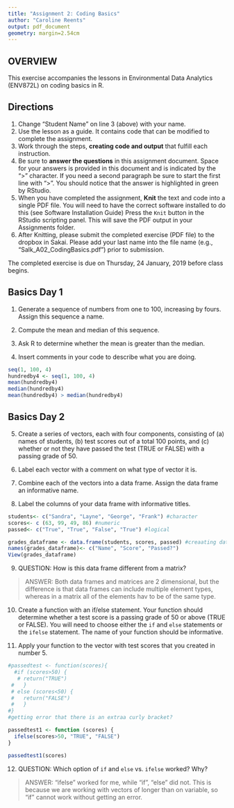 ```yaml
---
title: "Assignment 2: Coding Basics"
author: "Caroline Reents"
output: pdf_document
geometry: margin=2.54cm
---
```


## OVERVIEW

This exercise accompanies the lessons in Environmental Data Analytics (ENV872L) on coding basics in R. 

## Directions
1. Change "Student Name" on line 3 (above) with your name.
2. Use the lesson as a guide. It contains code that can be modified to complete the assignment.
3. Work through the steps, **creating code and output** that fulfill each instruction.
4. Be sure to **answer the questions** in this assignment document.
Space for your answers is provided in this document and is indicated by the ">" character.
If you need a second paragraph be sure to start the first line with ">".
You should notice that the answer is highlighted in green by RStudio. 
6. When you have completed the assignment, **Knit** the text and code into a single PDF file.
You will need to have the correct software installed to do this (see Software Installation Guide)
Press the `Knit` button in the RStudio scripting panel.
This will save the PDF output in your Assignments folder.
8. After Knitting, please submit the completed exercise (PDF file) to the dropbox in Sakai. Please add your last name into the file name (e.g., "Salk_A02_CodingBasics.pdf") prior to submission.

The completed exercise is due on Thursday, 24 January, 2019 before class begins.

## Basics Day 1

1. Generate a sequence of numbers from one to 100, increasing by fours. Assign this sequence a name. 

2. Compute the mean and median of this sequence. 

3. Ask R to determine whether the mean is greater than the median. 

4. Insert comments in your code to describe what you are doing.

```r
seq(1, 100, 4)
hundredby4 <- seq(1, 100, 4)
mean(hundredby4)
median(hundredby4)
mean(hundredby4) > median(hundredby4)

```

## Basics Day 2

5. Create a series of vectors, each with four components, consisting of (a) names of students, (b) test scores out of a total 100 points, and (c) whether or not they have passed the test (TRUE or FALSE) with a passing grade of 50.

6. Label each vector with a comment on what type of vector it is.

7. Combine each of the vectors into a data frame. Assign the data frame an informative name.

8. Label the columns of your data frame with informative titles.

```r
students<- c("Sandra", "Layne", "George", "Frank") #character
scores<- c (63, 99, 49, 86) #numeric
passed<- c("True", "True", "False", "True") #logical

grades_dataframe <- data.frame(students, scores, passed) #creaating data frame
names(grades_dataframe)<- c("Name", "Score", "Passed?")
View(grades_dataframe)

```

9. QUESTION: How is this data frame different from a matrix?

> ANSWER: Both data frames and matrices are 2 dimensional, but the difference is that data frames can include multiple element types, whereas in a matrix all of the elements hav to be of the same type.

10. Create a function with an if/else statement. Your function should determine whether a test score is a passing grade of 50 or above (TRUE or FALSE). You will need to choose either the `if` and `else` statements or the `ifelse` statement. The name of your function should be informative.

11. Apply your function to the vector with test scores that you created in number 5. 

```r
#passedtest <- function(scores){
  #if (scores>50) {
   # return("TRUE")
 #   }
 # else (scores<50) {
 #   return("FALSE")
 #   }
#}
#getting error that there is an extraa curly bracket?

passedtest1 <- function (scores) {
  ifelse(scores>50, "TRUE", "FALSE")
}

passedtest1(scores)


```

12. QUESTION: Which option of `if` and `else` vs. `ifelse` worked? Why?

> ANSWER: "ifelse" worked for me, while "if", "else" did not. This is because we are working with vectors of longer than on variable, so "if" cannot work without getting an error.
